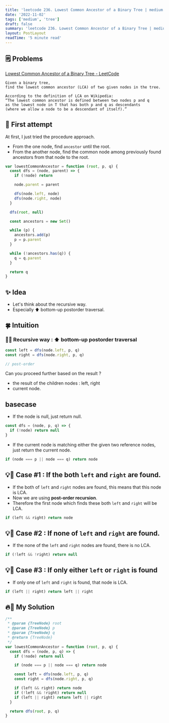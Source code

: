 ```yaml
---
title: 'leetcode 236. Lowest Common Ancestor of a Binary Tree | medium | tree | javascript'
date: '2022-11-02'
tags: ['medium', 'tree']
draft: false
summary: 'leetcode 236. Lowest Common Ancestor of a Binary Tree | medium | tree | javascript'
layout: PostLayout
readTime: '5 minute read'
---
```


## 🗒️ Problems

[Lowest Common Ancestor of a Binary Tree - LeetCode](https://leetcode.com/problems/lowest-common-ancestor-of-a-binary-tree/)

```
Given a binary tree,
find the lowest common ancestor (LCA) of two given nodes in the tree.

According to the definition of LCA on Wikipedia:
“The lowest common ancestor is defined between two nodes p and q
as the lowest node in T that has both p and q as descendants
(where we allow a node to be a descendant of itself).”
```

## 🤔 First attempt

At first, I just tried the procedure approach.

- From the one node, find `ancestor` until the root.
- From the another node, find the common node among previously found ancestors from that node to the root.

```javascript
var lowestCommonAncestor = function (root, p, q) {
  const dfs = (node, parent) => {
    if (!node) return

    node.parent = parent

    dfs(node.left, node)
    dfs(node.right, node)
  }

  dfs(root, null)

  const ancestors = new Set()

  while (p) {
    ancestors.add(p)
    p = p.parent
  }

  while (!ancestors.has(q)) {
    q = q.parent
  }

  return q
}
```

## ✨ Idea

- Let's think about the recursive way.
- Especially ⬆️ bottom-up postorder traversal.

## 🍀 Intuition

### 🌲💡 Recursive way : ⬆️ bottom-up postorder traversal

```javascript
const left = dfs(node.left, p, q)
const right = dfs(node.right, p, q)

// post-order
```

Can you proceed further based on the result ?

- the result of the children nodes : left, right
- current node.

## basecase

- If the node is null, just return null.

```javascript
const dfs = (node, p, q) => {
  if (!node) return null
}
```

- If the current node is matching either the given two reference nodes, just return the current node.

```javascript
if (node === p || node === q) return node
```

## 💡🌲 Case #1 : If the both `left` and `right` are found.

- If the both of `left` and `right` nodes are found, this means that this node is LCA.
- Now we are using **post-order recursion**.
- Therefore the first node which finds these both `left` and `right` will be LCA.

```javascript
if (left && right) return node
```

## 💡🌲 Case #2 : If none of `left` and `right` are found.

- If the none of the `left` and `right` nodes are found, there is no LCA.

```javascript
if (!left && !right) return null
```

## 💡🌲 Case #3 : If only either `left` or `right` is found

- If only one of `left` and `right` is found, that node is LCA.

```javascript
if (left || right) return left || right
```

## 🔥🌲 My Solution

```javascript
/**
 * @param {TreeNode} root
 * @param {TreeNode} p
 * @param {TreeNode} q
 * @return {TreeNode}
 */
var lowestCommonAncestor = function (root, p, q) {
  const dfs = (node, p, q) => {
    if (!node) return null

    if (node === p || node === q) return node

    const left = dfs(node.left, p, q)
    const right = dfs(node.right, p, q)

    if (left && right) return node
    if (!left && !right) return null
    if (left || right) return left || right
  }

  return dfs(root, p, q)
}
```
